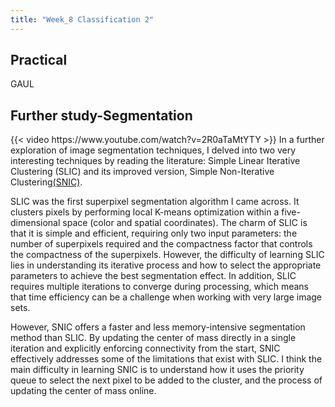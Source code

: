 ```yaml
---
title: "Week_8 Classification 2"
---
```


## Practical

GAUL

## Further study-Segmentation


{{< video https://www.youtube.com/watch?v=2R0aTaMtYTY >}}
In a further exploration of image segmentation techniques, I delved into two very interesting techniques by reading the literature: Simple Linear Iterative Clustering (SLIC) and its improved version, Simple Non-Iterative Clustering[(SNIC)](https://openaccess.thecvf.com/content_cvpr_2017/papers/Achanta_Superpixels_and_Polygons_CVPR_2017_paper.pdf).

SLIC was the first superpixel segmentation algorithm I came across. It clusters pixels by performing local K-means optimization within a five-dimensional space (color and spatial coordinates). The charm of SLIC is that it is simple and efficient, requiring only two input parameters: the number of superpixels required and the compactness factor that controls the compactness of the superpixels. However, the difficulty of learning SLIC lies in understanding its iterative process and how to select the appropriate parameters to achieve the best segmentation effect. In addition, SLIC requires multiple iterations to converge during processing, which means that time efficiency can be a challenge when working with very large image sets.

However, SNIC offers a faster and less memory-intensive segmentation method than SLIC. By updating the center of mass directly in a single iteration and explicitly enforcing connectivity from the start, SNIC effectively addresses some of the limitations that exist with SLIC. I think the main difficulty in learning SNIC is to understand how it uses the priority queue to select the next pixel to be added to the cluster, and the process of updating the center of mass online.
